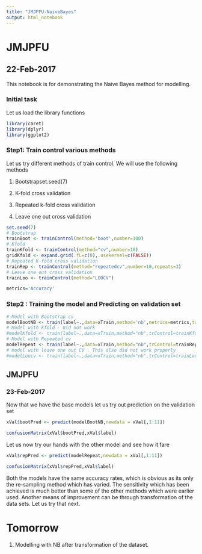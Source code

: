 ```yaml
---
title: "JMJPFU-NaiveBayes"
output: html_notebook
---
```


# JMJPFU
## 22-Feb-2017

This notebook is for demonstrating the Naive Bayes method for modelling. 

### Initial task

Let us load the library functions

```r
library(caret)
library(dplyr)
library(ggplot2)
```

### Step1: Train control various methods

Let us try different methods of train control. We will use the following methods

1. Bootstrapset.seed(7)

2. K-fold cross validation
3. Repeated k-fold cross validation
4. Leave one out cross validation

```r
set.seed(7)
# Bootstrap
trainBoot <- trainControl(method='boot',number=100)
# Kfold
trainKfold <- trainControl(method="cv",number=10)
gridKfold <- expand.grid(.fL=c(0),.usekernel=c(FALSE))
# Repeated K-fold cross validation
trainRep <- trainControl(method="repeatedcv",number=10,repeats=3)
# Leave one out cross validation
trainLoo <- trainControl(method="LOOCV")

metrics='Accuracy'

```

### Step2 : Training the model and Predicting on validation set

```r
# Model with Bootstrap cv
modelBootNB <- train(label~.,data=xTrain,method='nb',metrics=metrics,trControl=trainBoot)
# Model with kfold - Did not work
#modelKfold <- train(label~.,data=xTrain,method="nb",trControl=trainKfold,tuneGrid=gridKfold,metrics=metrics)
# Model with Repeated cv
modelRepeat <- train(label~.,data=xTrain,method="nb",trControl=trainRep,metrics=metrics)
# model with leave one out CV . This also did not work properly
#modelLoocv <- train(label~.,data=xTrain,method="nb",trControl=trainLoo,metrics=metrics)
```

## JMJPFU
### 23-Feb-2017

Now that we have the base models let us try out prediction on the validation set

```r
xVal$bootPred <- predict(modelBootNB,newdata = xVal[,1:11])

confusionMatrix(xVal$bootPred,xVal$label)
```

Let us now try our hands with the other model and see how it fare

```r
xVal$repPred <- predict(modelRepeat,newdata = xVal[,1:11])

confusionMatrix(xVal$repPred,xVal$label)
```

Both the models have the same accuracy rates, which is obvious as its only the re-sampling method which has varied. The sensitivity which has been achieved is much better than some of the other methods which were earlier used. Another means of improvement can be through transformation of the data sets. Let us try that next.

# Tomorrow
1. Modelling with NB after transformation of the dataset.
